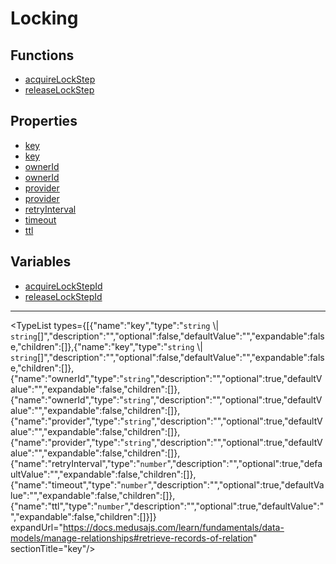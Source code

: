 
# Locking

## Functions

- [acquireLockStep](../Locking/functions/core_flows.Locking.acquireLockStep/page.mdx)
- [releaseLockStep](../Locking/functions/core_flows.Locking.releaseLockStep/page.mdx)

## Properties

- [key](page.mdx#key)
- [key](page.mdx#key-1)
- [ownerId](page.mdx#ownerid)
- [ownerId](page.mdx#ownerid-1)
- [provider](page.mdx#provider)
- [provider](page.mdx#provider-1)
- [retryInterval](page.mdx#retryinterval)
- [timeout](page.mdx#timeout)
- [ttl](page.mdx#ttl)

## Variables

- [acquireLockStepId](../Locking/variables/core_flows.Locking.acquireLockStepId/page.mdx)
- [releaseLockStepId](../Locking/variables/core_flows.Locking.releaseLockStepId/page.mdx)

___

<TypeList types={[{"name":"key","type":"`string` \\| `string`[]","description":"","optional":false,"defaultValue":"","expandable":false,"children":[]},{"name":"key","type":"`string` \\| `string`[]","description":"","optional":false,"defaultValue":"","expandable":false,"children":[]},{"name":"ownerId","type":"`string`","description":"","optional":true,"defaultValue":"","expandable":false,"children":[]},{"name":"ownerId","type":"`string`","description":"","optional":true,"defaultValue":"","expandable":false,"children":[]},{"name":"provider","type":"`string`","description":"","optional":true,"defaultValue":"","expandable":false,"children":[]},{"name":"provider","type":"`string`","description":"","optional":true,"defaultValue":"","expandable":false,"children":[]},{"name":"retryInterval","type":"`number`","description":"","optional":true,"defaultValue":"","expandable":false,"children":[]},{"name":"timeout","type":"`number`","description":"","optional":true,"defaultValue":"","expandable":false,"children":[]},{"name":"ttl","type":"`number`","description":"","optional":true,"defaultValue":"","expandable":false,"children":[]}]} expandUrl="https://docs.medusajs.com/learn/fundamentals/data-models/manage-relationships#retrieve-records-of-relation" sectionTitle="key"/>
